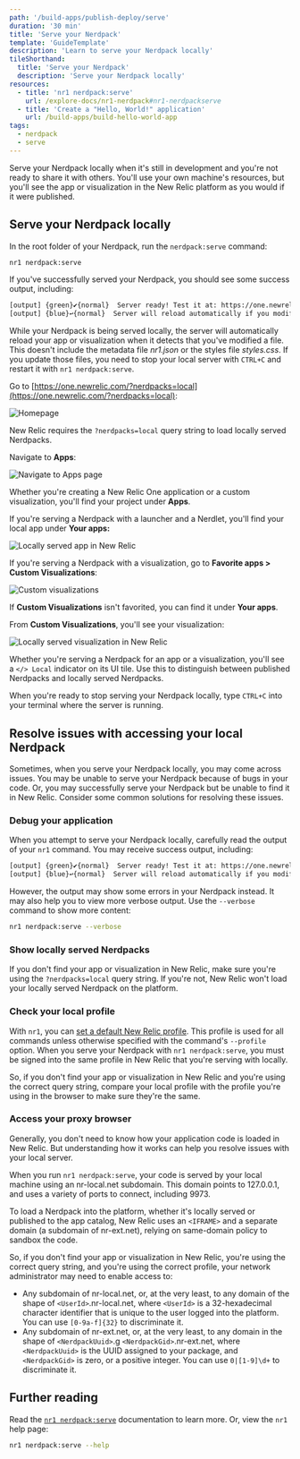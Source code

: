 ```yaml
---
path: '/build-apps/publish-deploy/serve'
duration: '30 min'
title: 'Serve your Nerdpack'
template: 'GuideTemplate'
description: 'Learn to serve your Nerdpack locally'
tileShorthand:
  title: 'Serve your Nerdpack'
  description: 'Serve your Nerdpack locally'
resources:
  - title: 'nr1 nerdpack:serve'
    url: /explore-docs/nr1-nerdpack#nr1-nerdpackserve
  - title: 'Create a "Hello, World!" application'
    url: /build-apps/build-hello-world-app
tags:
  - nerdpack
  - serve
---
```


<Intro>

Serve your Nerdpack locally when it's still in development and you're not ready to share it with others. You'll use your own machine's resources, but you'll see the app or visualization in the New Relic platform as you would if it were published.

</Intro>

## Serve your Nerdpack locally

<Steps>

<Step>

In the root folder of your Nerdpack, run the `nerdpack:serve` command:

```sh
nr1 nerdpack:serve
```

If you've successfully served your Nerdpack, you should see some success output, including:

```sh
[output] {green}✔{normal}  Server ready! Test it at: https://one.newrelic.com/?nerdpacks=local
[output] {blue}↩{normal}  Server will reload automatically if you modify any file!
```

While your Nerdpack is being served locally, the server will automatically reload your app or visualization when it detects that you've modified a file. This doesn't include the metadata file _nr1.json_ or the styles file _styles.css_. If you update those files, you need to stop your local server with `CTRL+C` and restart it with `nr1 nerdpack:serve`.

</Step>

<Step>

Go to [https://one.newrelic.com/?nerdpacks=local](https://one.newrelic.com/?nerdpacks=local):

![Homepage](../../../images/serve-publish-subscribe/home.png)

New Relic requires the `?nerdpacks=local` query string to load locally served Nerdpacks.

</Step>

<Step>

Navigate to **Apps**:

![Navigate to Apps page](../../../images/serve-publish-subscribe/nav-to-apps.png)

Whether you're creating a New Relic One application or a custom visualization, you'll find your project under **Apps**.

</Step>

<Step>

If you're serving a Nerdpack with a launcher and a Nerdlet, you'll find your local app under **Your apps:**

![Locally served app in New Relic](../../../images/serve-publish-subscribe/local-app.png)

If you're serving a Nerdpack with a visualization, go to **Favorite apps > Custom Visualizations**:

![Custom visualizations](../../../images/serve-publish-subscribe/custom-viz.png)

<Callout variant="tip">

If **Custom Visualizations** isn't favorited, you can find it under **Your apps**.

</Callout>

From **Custom Visualizations**, you'll see your visualization:

![Locally served visualization in New Relic](../../../images/serve-publish-subscribe/local-visualization.png)

Whether you're serving a Nerdpack for an app or a visualization, you'll see a `</> Local` indicator on its UI tile. Use this to distinguish between published Nerdpacks and locally served Nerdpacks.

</Step>

<Step>

When you're ready to stop serving your Nerdpack locally, type `CTRL+C` into your terminal where the server is running.

</Step>

</Steps>

## Resolve issues with accessing your local Nerdpack

Sometimes, when you serve your Nerdpack locally, you may come across issues. You may be unable to serve your Nerdpack because of bugs in your code. Or, you may successfully serve your Nerdpack but be unable to find it in New Relic. Consider some common solutions for resolving these issues.

### Debug your application

When you attempt to serve your Nerdpack locally, carefully read the output of your `nr1` command. You may receive success output, including:

```sh
[output] {green}✔{normal}  Server ready! Test it at: https://one.newrelic.com/?nerdpacks=local
[output] {blue}↩{normal}  Server will reload automatically if you modify any file!
```

However, the output may show some errors in your Nerdpack instead. It may also help you to view more verbose output. Use the `--verbose` command to show more content:

```sh
nr1 nerdpack:serve --verbose
```

### Show locally served Nerdpacks

If you don't find your app or visualization in New Relic, make sure you're using the `?nerdpacks=local` query string. If you're not, New Relic won't load your locally served Nerdpack on the platform.

### Check your local profile

With `nr1`, you can [set a default New Relic profile](/explore-docs/nr1-common#nr1-profiles). This profile is used for all commands unless otherwise specified with the command's `--profile` option. When you serve your Nerdpack with `nr1 nerdpack:serve`, you must be signed into the same profile in New Relic that you're serving with locally.

So, if you don't find your app or visualization in New Relic and you're using the correct query string, compare your local profile with the profile you're using in the browser to make sure they're the same.

### Access your proxy browser

Generally, you don't need to know how your application code is loaded in New Relic. But understanding how it works can help you resolve issues with your local server.

When you run `nr1 nerdpack:serve`, your code is served by your local machine using an nr-local.net subdomain. This domain points to 127.0.0.1, and uses a variety of ports to connect, including 9973.

To load a Nerdpack into the platform, whether it's locally served or published to the app catalog, New Relic uses an `<IFRAME>` and a separate domain (a subdomain of nr-ext.net), relying on same-domain policy to sandbox the code.

So, if you don't find your app or visualization in New Relic, you're using the correct query string, and you're using the correct profile, your network administrator may need to enable access to:

- Any subdomain of nr-local.net, or, at the very least, to any domain of the shape of `<UserId>`.nr-local.net, where `<UserId>` is a 32-hexadecimal character identifier that is unique to the user logged into the platform. You can use `[0-9a-f]{32}` to discriminate it.
- Any subdomain of nr-ext.net, or, at the very least, to any domain in the shape of `<NerdpackUuid>`.g `<NerdpackGid>`.nr-ext.net, where `<NerdpackUuid>` is the UUID assigned to your package, and `<NerdpackGid>` is zero, or a positive integer. You can use `0|[1-9]\d+` to discriminate it.

## Further reading

Read the [`nr1 nerdpack:serve`](/explore-docs/nr1-nerdpack#nr1-nerdpackserve) documentation to learn more. Or, view the `nr1` help page:

```sh
nr1 nerdpack:serve --help
```
